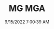 ---
width: 4000
height: 6000
title: MG MGA
description: 1957 MG MGA in White shot in Austin, TX.
date: 9/15/2022 7:00:39 AM
cameraMake: Sony
cameraModel: ILCE-7M3
lens: 50mm F1.4 DG HSM | Art 018
settingsfStop: f/1.4
settingsISO: ISO 100
settingsShutter: 1/1250
settingsFocalLength: 50 mm
---